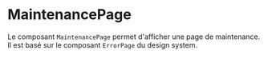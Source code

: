 
<Meta of={MaintenancePageStories} />

# MaintenancePage

Le composant `MaintenancePage` permet d'afficher une page de maintenance.
Il est basé sur le composant `ErrorPage` du design system.

<Canvas of={MaintenancePageStories.Default} />